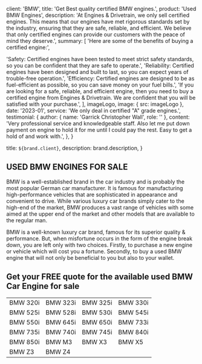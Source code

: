 
  client: 'BMW',
  title: 'Get Best quality certified BMW engines.',
  product: 'Used BMW Engines',
  description:
    'At Engines & Drivetrain, we only sell certified engines. This means that our engines have met rigorous standards set by the industry, ensuring that they are safe, reliable, and efficient. We believe that only certified engines can provide our customers with the peace of mind they deserve.',
  summary: [
    'Here are some of the benefits of buying a certified engine:',

'Safety: Certified engines have been tested to meet strict safety standards, so you can be confident that they are safe to operate.',
'Reliability: Certified engines have been designed and built to last, so you can expect years of trouble-free operation.',
'Efficiency: Certified engines are designed to be as fuel-efficient as possible, so you can save money on your fuel bills.',
'If you are looking for a safe, reliable, and efficient engine, then you need to buy a certified engine from Engines & Drivetrain. We are confident that you will be satisfied with your purchase.',
],
imageLogo,
image: { src: imageLogo },
date: '2023-01',
service: 'We only deal in certified "A" grade engines.',
testimonial: {
author: { name: 'Garrick Christopher Wall', role: '' },
content:
'Very professional service and knowledgeable staff. Also let me put down payment on engine to hold it for me until I could pay the rest. Easy to get a hold of and work with.',
},
}

  title: `${brand.client}`,
  description: brand.description,
}

## USED BMW ENGINES FOR SALE

BMW is a well-established brand in the car industry and is probably the most popular German car manufacturer. It is famous for manufacturing high-performance vehicles that are sophisticated in appearance and convenient to drive. While various luxury car brands simply cater to the high-end of the market, BMW produces a vast range of vehicles with some aimed at the upper end of the market and other models that are available to the regular man.

BMW is a well-known luxury car brand, famous for its superior quality & performance. But, when misfortune occurs in the form of the engine break down, you are left only with two choices. Firstly, to purchase a new engine or vehicle which will cost you a fortune. Secondly, to buy a used BMW engine that will not only be beneficial to you but also to your wallet.

## Get your FREE quote for the available used BMW Car Engine for sale

|          |          |          |          |
| -------- | -------- | -------- | -------- |
| BMW 320i | BMW 323i | BMW 325i | BMW 330i |
| BMW 525i | BMW 528i | BMW 530i | BMW 545i |
| BMW 550i | BMW 645i | BMW 650i | BMW 733i |
| BMW 735i | BMW 740i | BMW 745i | BMW 840i |
| BMW 850i | BMW M3   | BMW X3   | BMW X5   |
| BMW Z3   | BMW Z4   |          |          |
